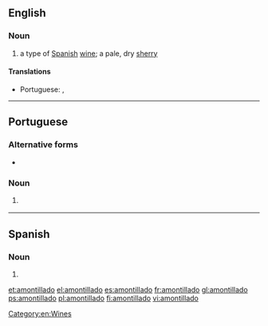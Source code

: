 ==English==

===Noun===
{{en-noun}}

# a type of [[Spanish]] [[wine]]; a pale, dry [[sherry]]

====Translations====
{{trans-top|a type of Spanish wine}}
* Portuguese: {{t|pt|amontillado|m}}, {{t|pt|amontilhado|m}}
{{trans-mid}}
{{trans-bottom}}

[[Category:en:Wines]]

----

==Portuguese==

===Alternative forms===
* {{l|pt|amontilhado}}

===Noun===
{{pt-noun|m}}

# {{l|en|amontillado}} {{gloss|a type of Spanish wine}}

{{catlangcode|pt|Wines}}

----

==Spanish==

===Noun===
{{es-noun|m}}

# {{l|en|amontillado}}

{{catlangcode|es|Wines}}

[[et:amontillado]]
[[el:amontillado]]
[[es:amontillado]]
[[fr:amontillado]]
[[gl:amontillado]]
[[ps:amontillado]]
[[pl:amontillado]]
[[fi:amontillado]]
[[vi:amontillado]]